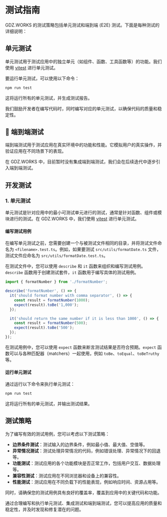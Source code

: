 # 测试指南

GDZ.WORKS 的测试策略包括单元测试和端到端 (E2E) 测试。下面是每种测试的详细说明：

## 单元测试

单元测试用于测试应用中的独立单元（如组件、函数、工具函数等）的功能。我们使用 [vitest][vitest-url] 进行单元测试。

要运行单元测试，可以使用以下命令：

```bash
npm run test
```

这将运行所有的单元测试，并生成测试报告。

我们鼓励开发者在编写代码时，同时编写对应的单元测试，以确保代码的质量和稳定性。

## 🚧 端到端测试

端到端测试用于测试应用在真实环境中的功能和性能。它模拟用户的真实操作，并验证应用在不同场景下的表现。

在 GDZ.WORKS 中，目前暂时没有集成端到端测试，我们会在后续迭代中逐步引入端到端测试。

## 开发测试

### 1. 单元测试

单元测试是针对应用中的最小可测试单元进行的测试，通常是针对函数、组件或模块进行的测试。在 GDZ.WORKS 中，我们使用 [vitest][vitest-url] 进行单元测试。

#### 编写测试用例

在编写单元测试之前，您需要创建一个与被测试文件相同的目录，并将测试文件命名为 `<filename>.test.ts`。例如，如果要测试 `src/utils/formatDate.ts` 文件，测试文件应命名为 `src/utils/formatDate.test.ts`。

在测试文件中，您可以使用 `describe` 和 `it` 函数来组织和编写测试用例。`describe` 函数用于创建测试套件，`it` 函数用于编写具体的测试用例。

```ts
import { formatNumber } from './formatNumber';

describe('formatNumber', () => {
  it('should format number with comma separator', () => {
    const result = formatNumber(1000);
    expect(result).toBe('1,000');
  });

  it('should return the same number if it is less than 1000', () => {
    const result = formatNumber(500);
    expect(result).toBe('500');
  });
});
```

在测试用例中，您可以使用 `expect` 函数来断言测试结果是否符合预期。`expect` 函数可以与各种匹配器（matchers）一起使用，例如 `toBe`、`toEqual`、`toBeTruthy` 等。

#### 运行单元测试

通过运行以下命令来执行单元测试：

```bash
npm run test
```

这将运行所有的单元测试，并输出测试结果。

## 测试策略

为了编写有效的测试用例，您可以考虑以下测试策略：

- **边界条件测试**：测试输入的边界条件，例如最小值、最大值、空值等。
- **异常情况测试**：测试处理异常情况的代码，例如错误处理、异常情况下的回退等。
- **功能测试**：测试应用的各个功能模块是否正常工作，包括用户交互、数据处理等。
- **兼容性测试**：测试应用在不同浏览器和设备上的兼容性。
- **性能测试**：测试应用在不同负载下的性能表现，例如响应时间、资源占用等。

同时，请确保您的测试用例具有良好的覆盖率，覆盖到应用中的关键代码和功能。

通过合理编写和执行单元测试、集成测试和端到端测试，您可以提高应用的质量和稳定性，并及时发现和修复潜在的问题。

[vitest-url]: https://vitest.dev/
